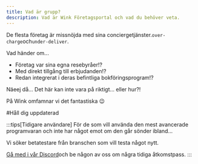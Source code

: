 ```yaml
---
title: Vad är grupp?
description: Vad är Wink Företagsportal och vad du behöver veta.
---
```


<CloudinaryImage width="700" height="525" resize="scale" quality="best" alt="Grupper kommer snart" src="academy/group-coming-soon" errorImage="noimage_opaque_nyrtl0.png" />


De flesta företag är missnöjda med sina conciergetjänster.`over-charge`och`under-deliver`.

Vad händer om...

* Företag var sina egna resebyråer!?
* Med direkt tillgång till erbjudanden!?
* Redan integrerat i deras befintliga bokföringsprogram!?

Näeej då... Det här kan inte vara på riktigt... eller hur?!

På Wink omfamnar vi det fantastiska 😉

\#Håll dig uppdaterad

:::tips\[Tidigare användare]
För de som vill använda den mest avancerade programvaran och inte har något emot om den går sönder ibland...

Vi söker betatestare från branschen som vill testa något nytt.

[Gå med i vår Discord](https://discord.gg/t3YETu8k5n)och be någon av oss om några tidiga åtkomstpass.
:::

